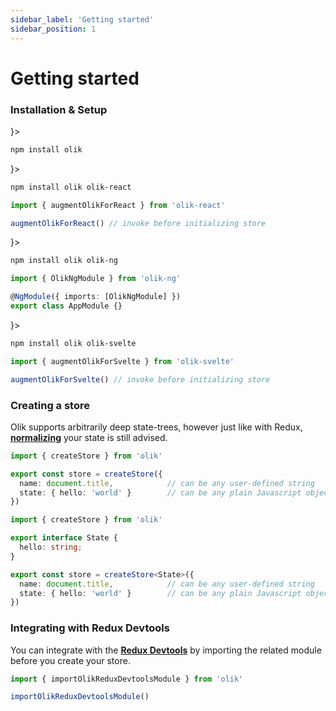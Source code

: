 ```yaml
---
sidebar_label: 'Getting started'
sidebar_position: 1
---
```


# Getting started

### Installation & Setup


<Tabs groupId="frameworks">
<TabItem value="native" label={<div className="tab-ts"></div>}>

```bash
npm install olik
```

</TabItem>
<TabItem value="react" label={<div className="tab-react"></div>}>

```bash
npm install olik olik-react
```

```ts
import { augmentOlikForReact } from 'olik-react'

augmentOlikForReact() // invoke before initializing store
```

</TabItem>
<TabItem value="angular" label={<div className="tab-ng"></div>}>

```bash
npm install olik olik-ng
```

```ts
import { OlikNgModule } from 'olik-ng'

@NgModule({ imports: [OlikNgModule] })
export class AppModule {}
```

</TabItem>
<TabItem value="svelte" label={<div className="tab-svelte"></div>}>

```bash
npm install olik olik-svelte
```

```ts
import { augmentOlikForSvelte } from 'olik-svelte'

augmentOlikForSvelte() // invoke before initializing store
```

</TabItem>
</Tabs>

### Creating a store

Olik supports arbitrarily deep state-trees, however just like with Redux, [**normalizing**](https://redux.js.org/recipes/structuring-reducers/normalizing-state-shape) your state is still advised.

<Tabs groupId="create">
<TabItem value="no-types" label="With inferred types">

```ts
import { createStore } from 'olik'

export const store = createStore({
  name: document.title,            // can be any user-defined string
  state: { hello: 'world' }        // can be any plain Javascript object
})
```

</TabItem>
<TabItem value="with-types" label="With declared types">

```ts
import { createStore } from 'olik'

export interface State {
  hello: string;
}

export const store = createStore<State>({
  name: document.title,            // can be any user-defined string
  state: { hello: 'world' }        // can be any plain Javascript object
})
```

</TabItem>
</Tabs>

### Integrating with Redux Devtools

You can integrate with the [**Redux Devtools**](https://github.com/reduxjs/redux-devtools) by importing the related module before you create your store.

```ts
import { importOlikReduxDevtoolsModule } from 'olik'

importOlikReduxDevtoolsModule()
```